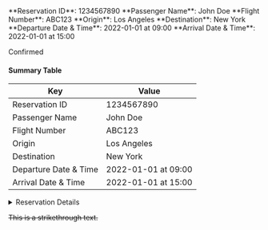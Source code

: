 <Card header="Flight Information">
**Reservation ID**: 1234567890
**Passenger Name**: John Doe
**Flight Number**: ABC123
**Origin**: Los Angeles
**Destination**: New York
**Departure Date & Time**: 2022-01-01 at 09:00
**Arrival Date & Time**: 2022-01-01 at 15:00
</Card>

<Badge color="blue">Confirmed</Badge>

#### Summary Table

| Key | Value |
| ------------- | ------------- |
| Reservation ID | 1234567890 |
| Passenger Name | John Doe |
| Flight Number | ABC123 |
| Origin | Los Angeles |
| Destination | New York |
| Departure Date & Time | 2022-01-01 at 09:00 |
| Arrival Date & Time | 2022-01-01 at 15:00 |

<details>
<summary>Reservation Details</summary>
The reservation is confirmed for John Doe on flight ABC123, departing from Los Angeles on Jan 1, 2022, at 09:00 AM and arriving at New York on the same day at 03:00 PM.
</details>

~~This is a strikethrough text.~~